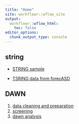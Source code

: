 ---
title: "Home"
site: workflowr::wflow_site
output:
  workflowr::wflow_html:
    toc: false
editor_options:
  chunk_output_type: console
---

## string 

* [STRING sample](string.html)

* [TSRING data from forecASD](string_forecASD.html)

## DAWN 

1.  [data cleaning and preparation](dawn.html)
2.  [screening](screening.html)
3. [dawn analysis](dawn_algorithm.html)
